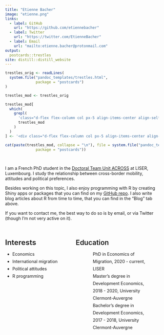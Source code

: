 ```yaml
---
title: "Etienne Bacher"
image: "etienne.png"
links:
  - label: GitHub
    url: "https://github.com/etiennebacher"
  - label: Twitter
    url: "https://twitter.com/EtienneBacher"
  - label: Email
    url: "mailto:etienne.bacher@protonmail.com"
output:
  postcards::trestles
site: distill::distill_website
---
```


<!-- The postcard had a useless second scrollbar (in addition to the big one of distill). For some reason, I couldn't remove it with the CSS in custom.css. My only solution is to modify the source of the postcards::trestle template to remove this scrollbar. -->
```r
trestles_orig <- readLines(
  system.file("pandoc_templates/trestles.html",
              package = "postcards")
)

trestles_mod <- trestles_orig

trestles_mod[
  which(
    grepl(
      'class="d-flex flex-column col px-5 align-items-center align-self-center mh-100" style="overflow-y: scroll;"',
      trestles_mod
    )
  )
] <- '<div class="d-flex flex-column col px-5 align-items-center align-self-center mh-100" style="overflow-y: none;">'

cat(paste(trestles_mod, collapse = "\n"), file = system.file("pandoc_templates/trestles.html",
              package = "postcards"))

```

<br>

I am a French PhD student in the [Doctoral Team Unit ACROSS](https://sites.google.com/view/fredericdocquier/xingb-blog/across) at LISER, Luxembourg. I study the relationship between cross-border mobility, attitudes and political preferences.

Besides working on this topic, I also enjoy programming with R by creating Shiny apps or packages that you can find on my [GitHub repo](https://github.com/etiennebacher/). I also write blog articles about R from time to time, that you can find in the "Blog" tab above.

If you want to contact me, the best way to do so is by email, or via Twitter (though I'm not very active on it).

<br>

:::: {style="display: grid; grid-template-columns: 40% 50%; grid-column-gap: 30px; line-height: 1.5rem;"}
::: {}
<span style = "font-size: 1.5rem; font-weight: 600;"> Interests </span>

* Economics
* International migration
* Political attitudes
* R programming
:::
::: {}
<span style = "font-size: 1.4rem; font-weight: 600;"> Education </span>

<ul>
 
<li style = "list-style: none; background-image: url(graduation-cap-solid.png); background-repeat: no-repeat;  background-size: 1.2rem; padding-left: 2rem;">   PhD in Economics of Migration, 2020 - current, LISER </li>
<li style = "list-style: none; background-image: url(graduation-cap-solid.png); background-repeat: no-repeat;  background-size: 1.2rem; padding-left: 2rem;">   Master's degree in Development Economics, 2018 - 2020, University Clermont-Auvergne </li>
<li style = "list-style: none; background-image: url(graduation-cap-solid.png); background-repeat: no-repeat;  background-size: 1.2rem; padding-left: 2rem;">   Bachelor's degree in Development Economics, 2017 - 2018, University Clermont-Auvergne
</li>

</ul>
:::
::::

<!-- <span style = "font-size: 1.4rem; font-weight: 600;"> Education </span> -->

<!-- * PhD in Economics of Migration, 2020 - current <br> LISER  -->

<!-- * Master's degree in Development Economics, 2018 - 2020 <br> University Clermont-Auvergne  -->

<!-- * Bachelor's degree in Development Economics, 2017 - 2018 <br> University Clermont-Auvergne -->